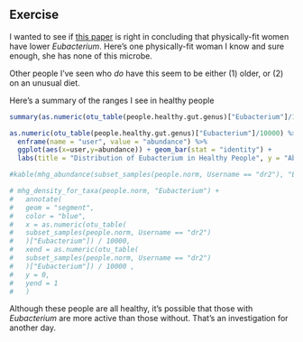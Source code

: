 ## Exercise {#caseStudyExercise}

I wanted to see if [this paper](http://www.mdpi.com/2072-6643/9/8/792) is right in concluding that physically-fit women have lower _Eubacterium_. Here's one physically-fit woman I know and sure enough, she has none of this microbe.

Other people I've seen who _do_ have this seem to be either (1) older, or (2) on an unusual diet.

Here's a summary of the ranges I see in healthy people
```r

summary(as.numeric(otu_table(people.healthy.gut.genus)["Eubacterium"]/10000))

as.numeric(otu_table(people.healthy.gut.genus)["Eubacterium"]/10000) %>% sort() %>%
  enframe(name = "user", value = "abundance") %>% 
  ggplot(aes(x=user,y=abundance)) + geom_bar(stat = "identity") +
  labs(title = "Distribution of Eubacterium in Healthy People", y = "Abundance (%)")

#kable(mhg_abundance(subset_samples(people.norm, Username == "dr2"), "Eubacterium"))

# mhg_density_for_taxa(people.norm, "Eubacterium") +
#   annotate(
#   geom = "segment",
#   color = "blue",
#   x = as.numeric(otu_table(
#   subset_samples(people.norm, Username == "dr2")
#   )["Eubacterium"]) / 10000,
#   xend = as.numeric(otu_table(
#   subset_samples(people.norm, Username == "dr2")
#   )["Eubacterium"]) / 10000 ,
#   y = 0,
#   yend = 1
#   )

```

Although these people are all healthy, it's possible that those with _Eubacterium_ are more active than those without. That's an investigation for another day.


